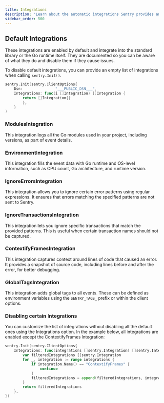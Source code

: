 ```yaml
---
title: Integrations
description: "Learn about the automatic integrations Sentry provides and how to configure them."
sidebar_order: 500
---
```


## Default Integrations

These integrations are enabled by default and integrate into the standard library or the Go runtime itself. They are documented so you can be aware of what they do and disable them if they cause issues.

To disable default integrations, you can provide an empty list of integrations when calling `sentry.Init()`.

```go
sentry.Init(sentry.ClientOptions{
    Dsn:               "___PUBLIC_DSN___",
	Integrations: func(i []Integration) []Integration {
		return []Integration{}
	    },
    }
)
```

### ModulesIntegration

This integration logs all the Go modules used in your project, including versions, as part of event details.

### EnvironmentIntegration

This integration fills the event data with Go runtime and OS-level information, such as CPU count, Go architecture, and runtime version.

### IgnoreErrorsIntegration

This integration allows you to ignore certain error patterns using regular expressions. It ensures that errors matching the specified patterns are not sent to Sentry.

### IgnoreTransactionsIntegration

This integration lets you ignore specific transactions that match the provided patterns. This is useful when certain transaction names should not be captured.

### ContextifyFramesIntegration

This integration captures context around lines of code that caused an error. It provides a snapshot of source code, including lines before and after the error, for better debugging.

### GlobalTagsIntegration

This integration adds global tags to all events. These can be defined as environment variables using the `SENTRY_TAGS_` prefix or within the client options.

### Disabling certain Integrations

You can customize the list of integrations without disabling all the default ones using the Integrations option. In the example below, all integrations are enabled except the ContextifyFrames Integration:

```go
sentry.Init(sentry.ClientOptions{
	Integrations: func(integrations []sentry.Integration) []sentry.Integration {
		var filteredIntegrations []sentry.Integration
		for _, integration := range integrations {
			if integration.Name() == "ContextifyFrames" {
				continue
			}
			filteredIntegrations = append(filteredIntegrations, integration)
		}
		return filteredIntegrations
	},
})
```
